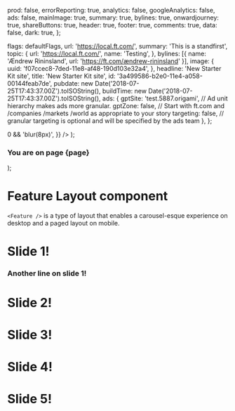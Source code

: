 
  prod: false,
  errorReporting: true,
  analytics: false,
  googleAnalytics: false,
  ads: false,
  mainImage: true,
  summary: true,
  bylines: true,
  onwardjourney: true,
  shareButtons: true,
  header: true,
  footer: true,
  comments: true,
  data: false,
  dark: true,
};

  flags: defaultFlags,
  url: 'https://local.ft.com/',
  summary: 'This is a standfirst',
  topic: {
    url: 'https://local.ft.com/',
    name: 'Testing',
  },
  bylines: [{ name: 'Ændrew Rininsland', url: 'https://ft.com/ændrew-rininsland' }],
  image: {
    uuid: 'f07ccec8-7ded-11e8-af48-190d103e32a4',
  },
  headline: 'New Starter Kit site',
  title: 'New Starter Kit site',
  id: '3a499586-b2e0-11e4-a058-00144feab7de',
  pubdate: new Date('2018-07-25T17:43:37.00Z').toISOString(),
  buildTime: new Date('2018-07-25T17:43:37.00Z').toISOString(),
  ads: {
    gptSite: 'test.5887.origami', // Ad unit hierarchy makes ads more granular.
    gptZone: false, // Start with ft.com and /companies /markets /world as appropriate to your story
    targeting: false, // granular targeting is optional and will be specified by the ads team
  },
};

  <div
    style={{
      backgroundImage: 'url(https://placeimg.com/640/480/any)',
      backgroundSize: 'cover',
      flex: 1,
      filter: page > 0 && 'blur(8px)',
    }}
  />
);

  <div style={{ flex: 1, color: 'white' }}>
    <h3>You are on page {page}</h3>
  </div>
);

<Meta title="Layouts|Feature" component={Feature} />

# Feature Layout component

`<Feature />` is a type of layout that enables a
carousel-esque experience on desktop and a paged
layout on mobile.

<Preview>
  <Story name="Basic">
    <Feature {...DEFAULTS} background={ExampleBackground} foreground={ExampleForeground}>
      <div>
        <h1>Slide 1!</h1>
        <h3>Another line on slide 1!</h3>
      </div>
      <h1>Slide 2!</h1>
      <h1>Slide 3!</h1>
      <h1>Slide 4!</h1>
      <h1>Slide 5!</h1>
    </Feature>
  </Story>
</Preview>
